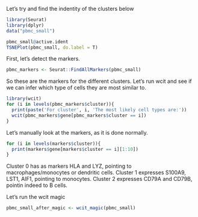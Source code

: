 
Let's try and find the indentity of the clusters below



```r
library(Seurat)
library(dplyr)
data("pbmc_small")

pbmc_small@active.ident
TSNEPlot(pbmc_small, do.label = T)

```



First, let's detect the markers.

```r
pbmc_markers <- Seurat::FindAllMarkers(pbmc_small)

```

So these are the markers for the different clusters. Let's run wcit and see if we can infer which type of cells they are most similar to. 

```r
library(wcit)
for (i in levels(pbmc_markers$cluster)){
  print(paste('For cluster', i, 'The most likely cell types are:'))
  wcit(pbmc_markers$gene[pbmc_markers$cluster == i])
}
```

Let's manually look at the markers, as it is done normally.

```r
for (i in levels(markers$cluster)){
  print(markers$gene[markers$cluster == i][1:10])
}
```

Cluster 0 has as markers  HLA and LYZ, pointing to macrophages/monocytes or dendritic cells.
Cluster 1  expresses S100A9, LST1, AIF1, pointing to monocytes.
Cluster 2 expresses CD79A and CD79B, pointin indeed to B cells.

Let's run the wcit magic 
```r
pbmc_small_after_magic <- wcit_magic(pbmc_small)

```


